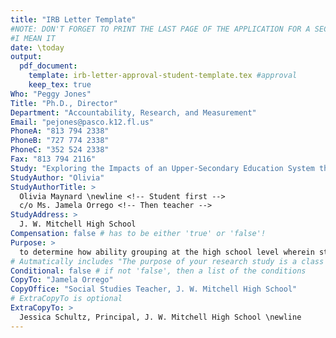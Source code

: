 ```yaml
---
title: "IRB Letter Template"
#NOTE: DON'T FORGET TO PRINT THE LAST PAGE OF THE APPLICATION FOR A SECOND SIGNATURE
#I MEAN IT
date: \today
output: 
  pdf_document:
    template: irb-letter-approval-student-template.tex #approval
    keep_tex: true
Who: "Peggy Jones"
Title: "Ph.D., Director"
Department: "Accountability, Research, and Measurement"
Email: "pejones@pasco.k12.fl.us"
PhoneA: "813 794 2338"
PhoneB: "727 774 2338"
PhoneC: "352 524 2338"
Fax: "813 794 2116"
Study: "Exploring the Impacts of an Upper-Secondary Education System that Utilizes Ability Grouping on Students' Self-Perception"
StudyAuthor: "Olivia"
StudyAuthorTitle: >
  Olivia Maynard \newline <!-- Student first -->
  c/o Ms. Jamela Orrego <!-- Then teacher -->
StudyAddress: >
  J. W. Mitchell High School
Compensation: false # has to be either 'true' or 'false'!
Purpose: >
  to determine how ability grouping at the high school level wherein students are separated into courses such as those deemed AP/IB/DE, honors, and basic influences the way students view themselves in areas such as percieved intelligence and projections for future success. 
# Autmatically includes "The purpose of your research study is a class assignment..." prior to above
Conditional: false # if not 'false', then a list of the conditions
CopyTo: "Jamela Orrego"
CopyOffice: "Social Studies Teacher, J. W. Mitchell High School"
# ExtraCopyTo is optional
ExtraCopyTo: > 
  Jessica Schultz, Principal, J. W. Mitchell High School \newline
---
```

